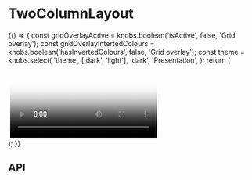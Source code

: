 
<Meta title="Components/TwoColumnLayout" component={TwoColumnLayout} />

# TwoColumnLayout

<Canvas>
  <Story name="Base component">
    {() => {
      const gridOverlayActive = knobs.boolean('isActive', false, 'Grid overlay');
      const gridOverlayIntertedColours = knobs.boolean('hasInvertedColours', false, 'Grid overlay');
      const theme = knobs.select(
        'theme',
        ['dark', 'light'],
        'dark',
        'Presentation',
      );
      return (
        <div>
          <GridOverlay isActive={gridOverlayActive} hasInvertedColours={gridOverlayIntertedColours} />
          <TwoColumnLayout
            childrenClassNames={{ sidebar: 'sidebar', content: 'content' }}
            content={
              <React.Fragment>
                <BodyCopy
                  copy="Lorem ipsum dolor sit amet, consectetur adipiscing elit. In a metus vulputate, consectetur mauris sit amet, auctor tortor. Nunc at mauris enim. Maecenas tincidunt metus placerat, interdum arcu ac, semper lectus. Quisque venenatis dictum interdum. Maecenas velit tortor, egestas at ornare quis, egestas quis dui. Suspendisse rhoncus sagittis diam"
                  heading="Fusce a sollicitudin lacus"
                  id="Anti-Oxidant"
                  theme={theme}
                />
                <Image
                  theme={theme}
                  altText="Lorem ipsum dolor sit amet"
                  cta={{
                    url: '/',
                  }}
                  large="./assets/images/ImageCarousel/image-one-large.jpg"
                  medium="./assets/images/ImageCarousel/image-one-medium.jpg"
                  small="./assets/images/ImageCarousel/image-one-small.jpg"
                />
                <TwoColumnList
                  leftColumn={TwoColumnListFixture.leftColumn}
                  rightColumn={TwoColumnListFixture.rightColumn}
                  theme={theme}
                />
                <Video
                  hasAllowAudio={false}
                  hasAutoplay={false}
                  hasLoop={false}
                  hasSpanContent={false}
                  hasPlayInFullScreen={false}
                  isFullWidth={true}
                  large="https://player.vimeo.com/external/225136214.hd.mp4?s=a01cd8b47f35767394e48dc01af10510ef8ff4dd&profile_id=174"
                  medium="https://player.vimeo.com/external/225136214.hd.mp4?s=a01cd8b47f35767394e48dc01af10510ef8ff4dd&profile_id=174"
                  poster={{
                    copy: {
                      altText:
                        'How to Use Video for Tea Tree Leaf Facial Exfoliant',
                    },
                    large: './assets/images/MediaWithContent/video-poster.png',
                    medium: './assets/images/MediaWithContent/video-poster.png',
                    small: './assets/images/MediaWithContent/video-poster.png',
                  }}
                  small="https://player.vimeo.com/external/225136214.hd.mp4?s=a01cd8b47f35767394e48dc01af10510ef8ff4dd&profile_id=174"
                />
                <Accordion
                  items={[
                    {
                      id: '1',
                      heading:
                        'What are the granting programs available for application?',
                      content:
                        'The Aesop Foundation will consider support for organisations working in Australia. While the majority of our grants are awarded to organisations that are invited to apply, we remain open to hearing new ideas from potential partners. If you believe your organisation’s project meets the objectives and guidelines of the Foundation we warmly invite you to submit a letter of enquiry.',
                    },
                    {
                      id: '2',
                      heading:
                        'What organisations are considered for applications?',
                      content:
                        'The Aesop Foundation supports its partners through two granting programs. The Companion Grants program provides up to AUD30,000, usually for a single year. The Partnerships Grants program provides between AUD100,000-300,000 per year for up to five years.',
                    },
                    {
                      id: '3',
                      heading: 'What are the guidelines for an application?',
                      content: (
                        <React.Fragment>
                          <p>
                            We respectfully request that you review the following
                            guidelines to ensure close alignment prior to
                            submitting a letter of enquiry:
                          </p>
                          <p>
                            Applicant organisations must be a DGR Item 1 entity,
                            operating in Australia and a charity registered with
                            the ACNC.
                          </p>
                          <p>
                            The project must meet, or make a contribution to
                            meeting, one or both of the objectives of the
                            Foundation, as follows',
                          </p>
                        </React.Fragment>
                      ),
                    },
                  ]}
                  theme={knobs.select(
                    'theme',
                    ['dark', 'light'],
                    'dark',
                    'Presentation',
                  )}
                />
                <BynderWidget
                  theme={theme}
                  heading="Media Releases"
                  id="6E8E63F9-7A54-442B-861E291124E19D94"
                />
              </React.Fragment>
            }
            hasFullWidthContent={knobs.boolean(
              'hasFullWidthContent',
              false,
              'Presentation',
            )}
            id="TwoColumn-id"
            isReversed={knobs.boolean('isReversed', true, 'Presentation')}
            sidebar={
              <React.Fragment>
                <BodyCopy
                  copy="Lorem ipsum dolor sit amet, consectetur adipiscing elit. In a metus vulputate, consectetur mauris sit amet, auctor tortor. Nunc at mauris enim. Maecenas tincidunt metus placerat, interdum arcu ac, semper lectus. Quisque venenatis dictum interdum. Maecenas velit tortor, egestas at ornare quis, egestas quis dui. Suspendisse rhoncus sagittis diam"
                  cta={{
                    id: 'button-id',
                    text: 'Lorem ipsum dolor',
                    url: '/',
                    openInANewWindow: true,
                    style: 'Internal Button Link',
                  }}
                  secondaryCta={{
                    id: 'button-id',
                    text: 'Ipsum dolor',
                    url: '/',
                    openInANewWindow: true,
                    style: 'Internal Button Link',
                  }}
                  eyebrow="In a metus vulputate"
                  hasSerifFontHeading={true}
                  heading="Lorem ipsum dolor sit amet"
                  id="Anti-Oxidant"
                  subHeading="Quisque venenatis dictum interdum"
                  theme={theme}
                />
                <Image
                  theme={theme}
                  altText="Lorem ipsum dolor sit amet"
                  cta={{
                    url: '/',
                  }}
                  large="./assets/images/HeroWithContent/Large_JPG-Aesop_Combination_Skin_Range_Page_Primary_Image_640x456px_M.jpg"
                  medium="./assets/images/HeroWithContent/Large_JPG-Aesop_Combination_Skin_Range_Page_Primary_Image_640x456px_M.jpg"
                  small="./assets/images/HeroWithContent/Large_JPG-Aesop_Combination_Skin_Range_Page_Primary_Image_640x456px_M.jpg"
                />
                <SubNav
                  theme={theme}
                  id="Navigation block"
                  isSelect={true}
                  links={SubNavFixture.links}
                />
              </React.Fragment>
            }
            theme={theme}
          />
        </div>
      );
    }}
  </Story>
</Canvas>

## API

<ArgsTable of={TwoColumnLayout} />
